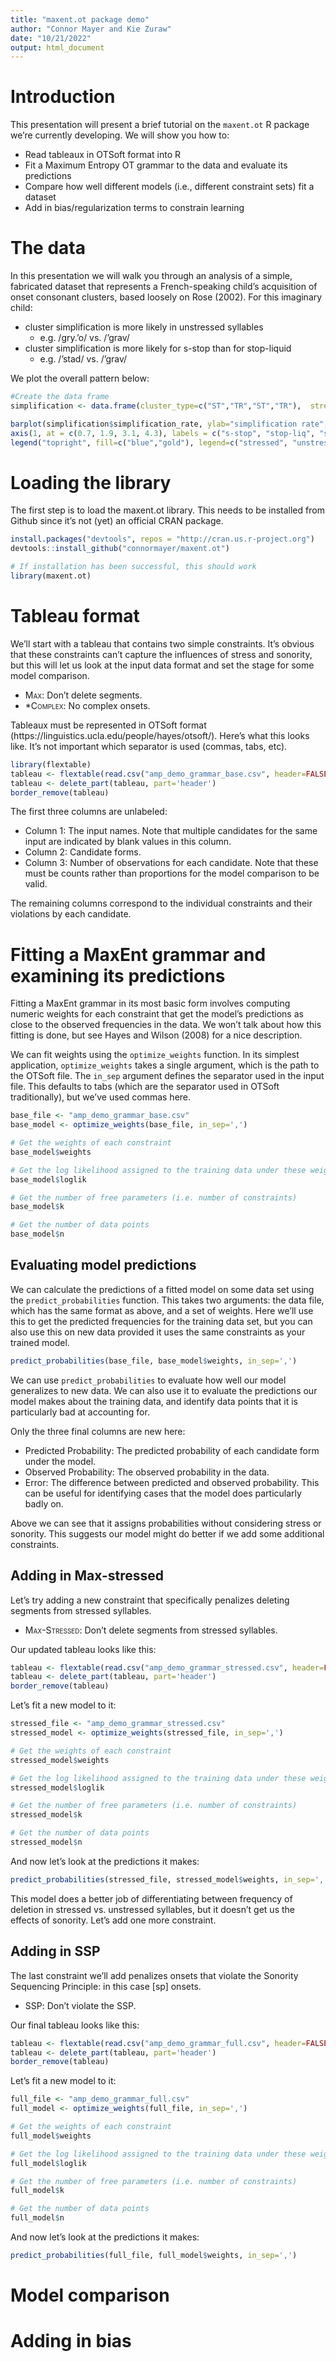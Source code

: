 ---
title: "maxent.ot package demo"
author: "Connor Mayer and Kie Zuraw"
date: "10/21/2022"
output: html_document
---

<style type="text/css">
.main-container {
  max-width: 1000px;
  margin-left: auto;
  margin-right: auto;
}
</style>


# Introduction

This presentation will present a brief tutorial on the `maxent.ot` R package we're currently developing. We will show you how to:

* Read tableaux in OTSoft format into R
* Fit a Maximum Entropy OT grammar to the data and evaluate its predictions
* Compare how well different models (i.e., different constraint sets) fit a dataset
* Add in bias/regularization terms to constrain learning

# The data

In this presentation we will walk you through an analysis of a simple, fabricated dataset that represents a French-speaking child's acquisition of onset consonant clusters, based loosely on Rose (2002). For this imaginary child:

* cluster simplification is more likely in unstressed syllables
  + e.g. /gry.'o/ vs. /'grav/
* cluster simplification is more likely for s-stop than for stop-liquid
  + e.g. /'stad/ vs. /'grav/

We plot the overall pattern below:

```{r plot, echo=FALSE}
#Create the data frame
simplification <- data.frame(cluster_type=c("ST","TR","ST","TR"),  stress=c("stressed","stressed","unstressed","unstressed"), simplification_rate=c(0.6,0.4,0.9,0.7))

barplot(simplification$simplification_rate, ylab="simplification rate", xlab="cluster type", col=c("blue","blue","gold","gold"), ylim=c(0,1))
axis(1, at = c(0.7, 1.9, 3.1, 4.3), labels = c("s-stop", "stop-liq", "s-stop", "stop-liq"))
legend("topright", fill=c("blue","gold"), legend=c("stressed", "unstressed"))

```

# Loading the library

The first step is to load the maxent.ot library. This needs to be installed from Github since it's not (yet) an official CRAN package.

```{r results=FALSE, message=FALSE, warning=FALSE}
install.packages("devtools", repos = "http://cran.us.r-project.org")
devtools::install_github("connormayer/maxent.ot")

# If installation has been successful, this should work
library(maxent.ot)
```

# Tableau format

We'll start with a tableau that contains two simple constraints. It's obvious that these constraints can't capture the influences of stress and sonority, but this will let us look at the input data format and set the stage for some model comparison.

* <span style="font-variant:small-caps;">Max</span>: Don't delete segments.
* <span style="font-variant:small-caps;">*Complex</span>: No complex onsets.

Tableaux must be represented in OTSoft format (https://linguistics.ucla.edu/people/hayes/otsoft/). Here's what this looks like. It's not important which separator is used (commas, tabs, etc).

```{r, echo=FALSE, warning=FALSE}
library(flextable) 
tableau <- flextable(read.csv("amp_demo_grammar_base.csv", header=FALSE))
tableau <- delete_part(tableau, part='header')
border_remove(tableau)
```

The first three columns are unlabeled:

* Column 1: The input names. Note that multiple candidates for the same input are indicated by blank values in this column.
* Column 2: Candidate forms.
* Column 3: Number of observations for each candidate. Note that these must be counts rather than proportions for the model comparison to be valid.

The remaining columns correspond to the individual constraints and their violations by each candidate.

# Fitting a MaxEnt grammar and examining its predictions

Fitting a MaxEnt grammar in its most basic form involves computing numeric weights for each constraint that get the model's predictions as close to the observed frequencies in the data. We won't talk about how this fitting is done, but see Hayes and Wilson (2008) for a nice description.

We can fit weights using the `optimize_weights` function. In its simplest application, `optimize_weights` takes a single argument, which is the path to the OTSoft file. The `in_sep` argument defines the separator used in the input file. This defaults to tabs (which are the separator used in OTSoft traditionally), but we've used commas here.
```{r}
base_file <- "amp_demo_grammar_base.csv"
base_model <- optimize_weights(base_file, in_sep=',')

# Get the weights of each constraint
base_model$weights

# Get the log likelihood assigned to the training data under these weights
base_model$loglik

# Get the number of free parameters (i.e. number of constraints)
base_model$k

# Get the number of data points
base_model$n
```

## Evaluating model predictions

We can calculate the predictions of a fitted model on some data set using the `predict_probabilities` function. This takes two arguments: the data file, which has the same format as above, and a set of weights. Here we'll use this to get the predicted frequencies for the training data set, but you can also use this on new data provided it uses the same constraints as your trained model.
```{r, R.options = list(width = 400)}

predict_probabilities(base_file, base_model$weights, in_sep=',')
```

We can use `predict_probabilities` to evaluate how well our model generalizes to new data. We can also use it to evaluate the predictions our model makes about the training data, and identify data points that it is particularly bad at accounting for.

Only the three final columns are new here:

* Predicted Probability: The predicted probability of each candidate form under the model.
* Observed Probability: The observed probability in the data.
* Error: The difference between predicted and observed probability. This can be useful for identifying cases that the model does particularly badly on.

Above we can see that it assigns probabilities without considering stress or sonority. This suggests our model might do better if we add some additional constraints.

## Adding in Max-stressed

Let's try adding a new constraint that specifically penalizes deleting segments from stressed syllables. 

* <span style="font-variant:small-caps;">Max-Stressed</span>: Don't delete segments from stressed syllables.

Our updated tableau looks like this:

```{r, echo=FALSE, warning=FALSE}
tableau <- flextable(read.csv("amp_demo_grammar_stressed.csv", header=FALSE))
tableau <- delete_part(tableau, part='header')
border_remove(tableau)
```

Let's fit a new model to it:

```{r}
stressed_file <- "amp_demo_grammar_stressed.csv"
stressed_model <- optimize_weights(stressed_file, in_sep=',')

# Get the weights of each constraint
stressed_model$weights

# Get the log likelihood assigned to the training data under these weights
stressed_model$loglik

# Get the number of free parameters (i.e. number of constraints)
stressed_model$k

# Get the number of data points
stressed_model$n
```

And now let's look at the predictions it makes:

```{r, R.options = list(width = 400)}
predict_probabilities(stressed_file, stressed_model$weights, in_sep=',')
```

This model does a better job of differentiating between frequency of deletion in stressed vs. unstressed syllables, but it doesn't get us the effects of sonority. Let's add one more constraint. 

## Adding in SSP

The last constraint we'll add penalizes onsets that violate the Sonority Sequencing Principle: in this case [sp] onsets.

* <span style="font-variant:small-caps;">SSP</span>: Don't violate the SSP.

Our final tableau looks like this:

```{r, echo=FALSE, warning=FALSE}
tableau <- flextable(read.csv("amp_demo_grammar_full.csv", header=FALSE))
tableau <- delete_part(tableau, part='header')
border_remove(tableau)
```

Let's fit a new model to it:

```{r}
full_file <- "amp_demo_grammar_full.csv"
full_model <- optimize_weights(full_file, in_sep=',')

# Get the weights of each constraint
full_model$weights

# Get the log likelihood assigned to the training data under these weights
full_model$loglik

# Get the number of free parameters (i.e. number of constraints)
full_model$k

# Get the number of data points
full_model$n
```

And now let's look at the predictions it makes:

```{r, R.options = list(width = 1000)}
predict_probabilities(full_file, full_model$weights, in_sep=',')
```

# Model comparison

# Adding in bias
